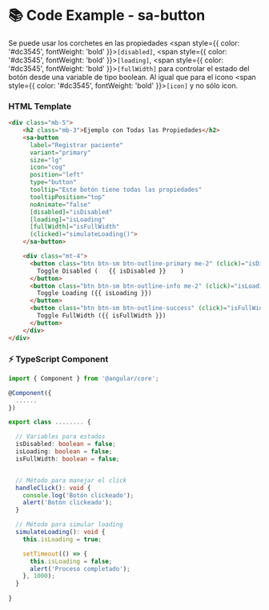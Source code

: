 
<Meta title="Componentes/Button/Button Example" />

# 📚 Code Example - sa-button

Se puede usar los corchetes en las propiedades <span style={{ color: '#dc3545', fontWeight: 'bold' }}>`[disabled]`</span>, <span style={{ color: '#dc3545', fontWeight: 'bold' }}>`[loading]`</span>, <span style={{ color: '#dc3545', fontWeight: 'bold' }}>`[fullWidth]`</span> para controlar el estado del botón desde una variable de tipo boolean. Al igual que para el icono <span style={{ color: '#dc3545', fontWeight: 'bold' }}>`[icon]`</span> y no sólo icon.

### HTML Template
```html
<div class="mb-5">
    <h2 class="mb-3">Ejemplo con Todas las Propiedades</h2>
    <sa-button
      label="Registrar paciente"
      variant="primary"
      size="lg"
      icon="cog"
      position="left"
      type="button"
      tooltip="Este botón tiene todas las propiedades"
      tooltipPosition="top"
      noAnimate="false"
      [disabled]="isDisabled"
      [loading]="isLoading"
      [fullWidth]="isFullWidth"
      (clicked)="simulateLoading()">
    </sa-button>

    <div class="mt-4">
      <button class="btn btn-sm btn-outline-primary me-2" (click)="isDisabled = !isDisabled">
        Toggle Disabled (   {{ isDisabled }}    )
      </button>
      <button class="btn btn-sm btn-outline-info me-2" (click)="isLoading = !isLoading">
        Toggle Loading ({{ isLoading }})
      </button>
      <button class="btn btn-sm btn-outline-success" (click)="isFullWidth = !isFullWidth">
        Toggle FullWidth ({{ isFullWidth }})
      </button>
    </div>
</div>
```

### ⚡ TypeScript Component

```typescript
import { Component } from '@angular/core';

@Component({
  ......
})

export class ........ {

  // Variables para estados
  isDisabled: boolean = false;
  isLoading: boolean = false;
  isFullWidth: boolean = false;


  // Método para manejar el click
  handleClick(): void {
    console.log('Botón clickeado');
    alert('Botón clickeado');
  }

  // Método para simular loading
  simulateLoading(): void {
    this.isLoading = true;

    setTimeout(() => {
      this.isLoading = false;
      alert('Proceso completado');
    }, 1000);
  }
  
}